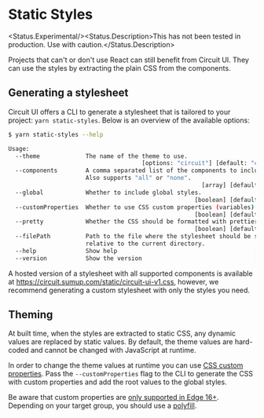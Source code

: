 
<Meta title="Styles|Static Styles" />

# Static Styles

<Status.Experimental/><Status.Description>This has not been tested in production. Use with caution.</Status.Description>

Projects that can't or don't use React can still benefit from Circuit UI. They can use the styles by extracting the plain CSS from the components.

## Generating a stylesheet

Circuit UI offers a CLI to generate a stylesheet that is tailored to your project: `yarn static-styles`. Below is an overview of the available options:

```sh
$ yarn static-styles --help

Usage:
  --theme             The name of the theme to use.
                                      [options: "circuit"] [default: "circuit"]
  --components        A comma separated list of the components to include.
                      Also supports "all" or "none".
                                                       [array] [default: "all"]
  --global            Whether to include global styles.
                                                     [boolean] [default: false]
  --customProperties  Whether to use CSS custom properties (variables).
                                                     [boolean] [default: false]
  --pretty            Whether the CSS should be formatted with prettier.
                                                     [boolean] [default: false]
  --filePath          Path to the file where the stylesheet should be saved,
                      relative to the current directory.               [string]
  --help              Show help                                       [boolean]
  --version           Show the version                                [boolean]
```

A hosted version of a stylesheet with all supported components is available at https://circuit.sumup.com/static/circuit-ui-v1.css, however, we recommend generating a custom stylesheet with only the styles you need.

## Theming

At built time, when the styles are extracted to static CSS, any dynamic values are replaced by static values. By default, the theme values are hard-coded and cannot be changed with JavaScript at runtime.

In order to change the theme values at runtime you can use [CSS custom properties](https://developer.mozilla.org/en-US/docs/Web/CSS/Using_CSS_custom_properties). Pass the `--customProperties` flag to the CLI to generate the CSS with custom properties and add the root values to the global styles.

Be aware that custom properties are [only supported in Edge 16+](https://caniuse.com/#feat=css-variables). Depending on your target group, you should use a [polyfill](https://github.com/jhildenbiddle/css-vars-ponyfill).
